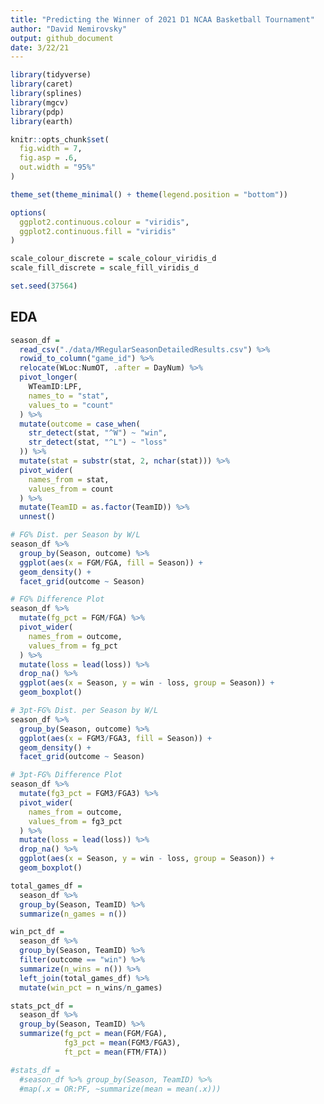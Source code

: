 ```yaml
---
title: "Predicting the Winner of 2021 D1 NCAA Basketball Tournament"
author: "David Nemirovsky"
output: github_document
date: 3/22/21
--- 
```


```r
library(tidyverse)
library(caret) 
library(splines)
library(mgcv)
library(pdp)
library(earth)

knitr::opts_chunk$set(
  fig.width = 7,
  fig.asp = .6,
  out.width = "95%"
)

theme_set(theme_minimal() + theme(legend.position = "bottom"))

options(
  ggplot2.continuous.colour = "viridis",
  ggplot2.continuous.fill = "viridis"
)

scale_colour_discrete = scale_colour_viridis_d
scale_fill_discrete = scale_fill_viridis_d

set.seed(37564)
```

## **EDA**

```r
season_df = 
  read_csv("./data/MRegularSeasonDetailedResults.csv") %>% 
  rowid_to_column("game_id") %>% 
  relocate(WLoc:NumOT, .after = DayNum) %>% 
  pivot_longer(
    WTeamID:LPF,
    names_to = "stat",
    values_to = "count"
  ) %>% 
  mutate(outcome = case_when(
    str_detect(stat, "^W") ~ "win", 
    str_detect(stat, "^L") ~ "loss"
  )) %>% 
  mutate(stat = substr(stat, 2, nchar(stat))) %>% 
  pivot_wider(
    names_from = stat,
    values_from = count
  ) %>% 
  mutate(TeamID = as.factor(TeamID)) %>% 
  unnest()
```

```r
# FG% Dist. per Season by W/L
season_df %>% 
  group_by(Season, outcome) %>% 
  ggplot(aes(x = FGM/FGA, fill = Season)) +
  geom_density() +  
  facet_grid(outcome ~ Season)

# FG% Difference Plot
season_df %>% 
  mutate(fg_pct = FGM/FGA) %>% 
  pivot_wider(
    names_from = outcome,
    values_from = fg_pct
  ) %>% 
  mutate(loss = lead(loss)) %>% 
  drop_na() %>% 
  ggplot(aes(x = Season, y = win - loss, group = Season)) +
  geom_boxplot()

# 3pt-FG% Dist. per Season by W/L
season_df %>% 
  group_by(Season, outcome) %>% 
  ggplot(aes(x = FGM3/FGA3, fill = Season)) +
  geom_density() +  
  facet_grid(outcome ~ Season)

# 3pt-FG% Difference Plot
season_df %>% 
  mutate(fg3_pct = FGM3/FGA3) %>% 
  pivot_wider(
    names_from = outcome,
    values_from = fg3_pct
  ) %>% 
  mutate(loss = lead(loss)) %>% 
  drop_na() %>% 
  ggplot(aes(x = Season, y = win - loss, group = Season)) +
  geom_boxplot()
```

```r
total_games_df = 
  season_df %>% 
  group_by(Season, TeamID) %>% 
  summarize(n_games = n())

win_pct_df = 
  season_df %>% 
  group_by(Season, TeamID) %>% 
  filter(outcome == "win") %>% 
  summarize(n_wins = n()) %>% 
  left_join(total_games_df) %>% 
  mutate(win_pct = n_wins/n_games)

stats_pct_df = 
  season_df %>% 
  group_by(Season, TeamID) %>% 
  summarize(fg_pct = mean(FGM/FGA), 
            fg3_pct = mean(FGM3/FGA3), 
            ft_pct = mean(FTM/FTA))

#stats_df = 
  #season_df %>% group_by(Season, TeamID) %>% 
  #map(.x = OR:PF, ~summarize(mean = mean(.x)))
```


